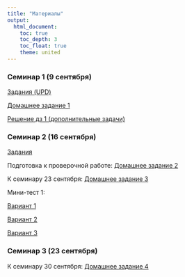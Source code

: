 ```yaml
---
title: "Материалы"
output: 
  html_document:
    toc: true
    toc_depth: 3
    toc_float: true
    theme: united
---
```

 
### Семинар 1 (9 сентября)
 
<a href="psy_seminar1_UPD.pdf" title=>Задания (UPD)</a>

<a href="psy_hw1_2020.pdf" title=>Домашнее задание 1</a>

<a href="psy_hw1_solution.pdf" title=>Решение дз 1 (дополнительные задачи)</a>

### Семинар 2 (16 сентября)

<a href="psy_seminar_2.pdf" title=>Задания </a>

Подготовка к проверочной работе: <a href="psy_hw2.pdf" title=>Домашнее задание 2</a>

К семинару 23 сентября: <a href="psy_hw3.pdf" title=>Домашнее задание 3 </a>

Мини-тест 1: 

<a href="psy2020_test1_1.pdf" title=>Вариант 1</a>

<a href="psy2020_test1_2.pdf" title=>Вариант 2</a>

<a href="psy2020_test1_3.pdf" title=>Вариант 3</a>

### Семинар 3 (23 сентября)

К семинару 30 сентября: <a href="psy_hw4_2020.pdf" title=>Домашнее задание 4 </a>


